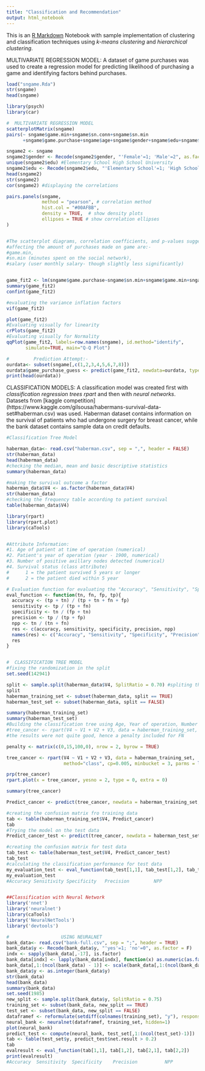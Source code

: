---
title: "Classification and Recommendation"
output: html_notebook
---

This is an [R Markdown](http://rmarkdown.rstudio.com) Notebook with sample implementation of clustering and classification techniques using *k-means clustering* and *hierarchical clustering*.

MULTIVARIATE REGRESSION MODEL:
A dataset of game purchases was used to create a regression model for predicting likelihood of purchasing a game
and identifying factors behind purchases.
```{r}

load("sngame.Rda")
str(sngame)
head(sngame)

library(psych)
library(car)

#  MULTIVARIATE REGRESSION MODEL
scatterplotMatrix(sngame)
pairs(~ sngame$game.min+sngame$sn.conn+sngame$sn.min
      +sngame$game.purchase+sngame$age+sngame$gender+sngame$edu+sngame$salary)

sngame2 <- sngame
sngame2$gender <- Recode(sngame2$gender, "'Female'=1; 'Male'=2", as.factor = F)
unique(sngame2$edu) #Elementary School High School University
sngame2$edu <- Recode(sngame2$edu, "'Elementary School'=1; 'High School'=2; 'University'=3", as.factor = F)
head(sngame2)
str(sngame2)
cor(sngame2) #displaying the correlations

pairs.panels(sngame, 
             method = "pearson", # correlation method
             hist.col = "#00AFBB",
             density = TRUE,  # show density plots
             ellipses = TRUE # show correlation ellipses
)


#The scatterplot diagrams, correlation coefficients, and p-values suggest that the variables significantly
#affecting the amount of purchases made on game are:-
#game.min,
#sn.min (minutes spent on the social network),
#salary (user monthly salary- though slightly less significantly)


game_fit2 <- lm(sngame$game.purchase~sngame$sn.min+sngame$game.min+sngame$salary)
summary(game_fit2)
confint(game_fit2)

#evaluating the variance inflation factors
vif(game_fit2)

plot(game_fit2)
#Evaluating visually for linearity
crPlots(game_fit2)
#Evaluating visually for Normality
qqPlot(game_fit2, labels=row.names(sngame), id.method="identify",
       simulate=TRUE, main="Q-Q Plot")

#         Prediction Attempt:-
ourdata<- subset(sngame[,c(1,2,3,4,5,6,7,8)])
ourdata$game_purchase_guess <- predict(game_fit2, newdata=ourdata, type="response")
print(head(ourdata))

```

CLASSIFICATION MODELS:
A classification model was created first with *classification regression trees rpart* and then with *neural networks*.
Datasets from [kaggle competition] (https://www.kaggle.com/gilsousa/habermans-survival-data-set#haberman.csv) was used. Haberman dataset contains information on the survival of patients who had undergone surgery for breast cancer, while the bank dataset contains sample data on credit defaults.
```{r}
#Classification Tree Model 

haberman_data<- read.csv("haberman.csv", sep = ",", header = FALSE)
str(haberman_data)
head(haberman_data)
#checking the median, mean and basic descriptive statistics
summary(haberman_data)

#making the survival outcome a factor
haberman_data$V4 <- as.factor(haberman_data$V4)
str(haberman_data)
#checking the frequency table according to patient survival
table(haberman_data$V4)

library(rpart)
library(rpart.plot)
library(caTools)


#Attribute Information:
#1. Age of patient at time of operation (numerical)
#2. Patient's year of operation (year - 1900, numerical)
#3. Number of positive axillary nodes detected (numerical)
#4. Survival status (class attribute)
#      1 = the patient survived 5 years or longer
#      2 = the patient died within 5 year

# Evaluation function for evaluating the "Accuracy", "Sensitivity", "Specificity", "Precision", "NPP" using the confusion matrix
eval_function <- function(tn, fn, fp, tp){
  accuracy <- (tp + tn) / (tp + tn + fn + fp)
  sensitivity <- tp / (tp + fn)
  specificity <- tn / (fp + tn)
  precision <- tp / (tp + fp)
  npp <- tn / (tn + fn)
  res <- c(accuracy, sensitivity, specificity, precision, npp)
  names(res) <- c("Accuracy", "Sensitivity", "Specificity", "Precision", "NPP")
  res
}


#  CLASSIFICATION TREE MODEL
#fixing the randomization in the split
set.seed(142941)

split <- sample.split(haberman_data$V4, SplitRatio = 0.70) #spliting the data in test and training sets (30:70)
split
haberman_training_set <- subset(haberman_data, split == TRUE)
haberman_test_set <- subset(haberman_data, split == FALSE)

summary(haberman_training_set)
summary(haberman_test_set)
#Building the classification tree using Age, Year of operation, Number of positive axillary nodes detected).
#tree_cancer <- rpart(V4 ~ V1 + V2 + V3, data = haberman_training_set, method="class")
#the results were not quite good, hence a penalty included for FN

penalty <- matrix(c(0,15,100,0), nrow = 2, byrow = TRUE)

tree_cancer <- rpart(V4 ~ V1 + V2 + V3, data = haberman_training_set,
                     method="class", cp=0.005, minbucket = 3, parms = list(loss=penalty))

prp(tree_cancer)
rpart.plot(x = tree_cancer, yesno = 2, type = 0, extra = 0)

summary(tree_cancer)

Predict_cancer <- predict(tree_cancer, newdata = haberman_training_set, type = "class")

#creating the confusion matrix fro training data
tab <- table(haberman_training_set$V4, Predict_cancer)
tab
#Trying the model on the test data
Predict_cancer_test <- predict(tree_cancer, newdata = haberman_test_set, type = "class")

#creating the confusion matrix for test data
tab_test <- table(haberman_test_set$V4, Predict_cancer_test)
tab_test
#calculating the classification performance for test data
my_evaluation_test <- eval_function(tab_test[1,1], tab_test[1,2], tab_test[2,1], tab_test[2,2])
my_evaluation_test
#Accuracy Sensitivity Specificity   Precision         NPP 



```

```{r}
##Classification with Neural Network
library('nnet')
library('neuralnet')
library(caTools)
library('NeuralNetTools')
library('devtools')

#                   USING NEURALNET
bank_data<- read.csv("bank-full.csv", sep = ";", header = TRUE)
bank_data$y <- Recode(bank_data$y, "'yes'=1; 'no'=0", as.factor = F)
indx <- sapply(bank_data[,-17], is.factor)
bank_data[indx] <- lapply(bank_data[indx], function(x) as.numeric(as.factor(x)))
bank_data[,1:(ncol(bank_data) - 1)] <- scale(bank_data[,1:(ncol(bank_data) - 1)])
bank_data$y <- as.integer(bank_data$y)
str(bank_data)
head(bank_data)
summary(bank_data)
set.seed(1985)
new_split <- sample.split(bank_data$y, SplitRatio = 0.75)
training_set <- subset(bank_data, new_split == TRUE)
test_set <- subset(bank_data, new_split == FALSE)
dataframef <- reformulate(setdiff(colnames(training_set), "y"), response="y")
neural_bank <- neuralnet(dataframef, training_set, hidden=1)
plot(neural_bank)
predict_test <- compute(neural_bank, test_set[,1:(ncol(test_set)-1)])
tab <- table(test_set$y, predict_test$net.result > 0.2)
tab
evalresult <- eval_function(tab[1,1], tab[1,2], tab[2,1], tab[2,2])
print(evalresult)
#Accuracy  Sensitivity  Specificity    Precision          NPP 

```


